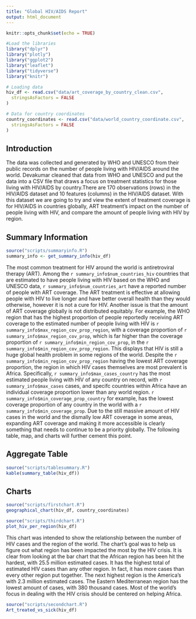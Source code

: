 ```yaml
---
title: "Global HIV/AIDS Report"
output: html_document
---
```


```r
knitr::opts_chunk$set(echo = TRUE)

#Load the libraries
library("dplyr")
library("plotly")
library("ggplot2")
library("leaflet")
library("tidyverse")
library("knitr")

# Loading data
hiv_df <- read.csv("data/art_coverage_by_country_clean.csv",
  stringsAsFactors = FALSE
)

# Data for country coordinates
country_coordinates <- read.csv("data/world_country_coordinate.csv",
  stringsAsFactors = FALSE
)
```

## Introduction 
The data was collected and generated by WHO and UNESCO from their public records on the number of people living with HIV/AIDS around the world. Devakumar cleaned that data from WHO and UNESCO and put the data into a CSV file that draws a focus on treatment statistics for those living with HIV/AIDS by country.There are 170 observations (rows) in the HIV/AIDS dataset and 10 features (columns) in the HIV/AIDS dataset. With this dataset
we are going to try and view the extent of treatment coverage is for HIV/AIDS in countries globally, ART treatment's impact on the number of people living with HIV, and compare the amount of people living with HIV by region.

## Summary Information

```r
source("scripts/summaryinfo.R")
summary_info <- get_summary_info(hiv_df)
```

The most common treatment for HIV around the world is antiretroviral therapy (ART). Among the `r summary_info$num_countries_hiv` countries that are estimated to have people living with HIV based on the WHO and UNESCO data, `r summary_info$num_countries_art` have a reported number of people with ART coverage. The ART treatment is effective at allowing people with HIV to live longer and have better overall health than they would otherwise, however it is not a cure for HIV. Another issue is that the amount of ART coverage globally is not distributed equitably. For example, the WHO region that has the highest proportion of people reportedly receiving ART coverage to the estimated number of people living with HIV is `r summary_info$max_region_cov_prop_region`, with a coverage proportion of `r summary_info$max_region_cov_prop`, which is far higher than the coverage proportion of `r summary_info$min_region_cov_prop`, in the `r summary_info$min_region_cov_prop_region`. This displays that HIV is still a huge global health problem in some regions of the world. Despite the `r summary_info$min_region_cov_prop_region` having the lowest ART coverage proportion, the region in which HIV cases themselves are most prevalent is Africa. Specifically, `r summary_info$max_cases_country` has the most estimated people living with HIV of any country on record, with `r summary_info$max_cases` cases, and specifc countries within Africa have an individual coverage proportion lower than any world region. `r summary_info$min_coverage_prop_country` for example, has the lowest coverage proportion of any country in the world with a `r summary_info$min_coverage_prop`. Due to the still massive amount of HIV cases in the world and the dismally low ART coverage in some areas, expanding ART coverage and making it more accessible is clearly something that needs to continue to be a priority globally. The following table, map, and charts will further cement this point.

## Aggregate Table

```r
source("scripts/tablesummary.R")
kable(summary_table(hiv_df))
```

## Charts

```r
source("scripts/firstchart.R")
geographical_chart(hiv_df, country_coordinates)
```

```r
source("scripts/thirdchart.R")
plot_hiv_per_region(hiv_df)
```
This chart was intended to show the relationship between the number of HIV cases
and the region of the world. The chart's goal was to help us figure out what 
region has been impacted the most by the HIV crisis. It is clear from looking at 
the bar chart that the African region has been hit the hardest, with 25.5 
million estimated cases. It has the highest total of estimated HIV cases than 
any other region. In fact, it has more cases than every other region put 
together. The next highest region is the America's with 2.3 million estimated 
cases. The Eastern Mediterranean region has the lowest amount of cases, with 
380 thousand cases. Most of the world's focus in dealing with the HIV crisis 
should be centered on helping Africa. 

```r
source("scripts/secondchart.R")
Art_treated_vs_sick(hiv_df)
```
